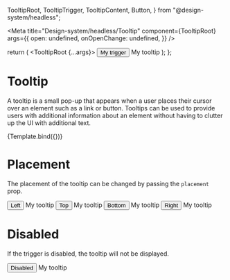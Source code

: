 
  TooltipRoot,
  TooltipTrigger,
  TooltipContent,
  Button,
} from "@design-system/headless";

<Meta
  title="Design-system/headless/Tooltip"
  component={TooltipRoot}
  args={{
    open: undefined,
    onOpenChange: undefined,
  }}
/>

  return (
    <TooltipRoot {...args}>
      <TooltipTrigger>
        <Button>My trigger</Button>
      </TooltipTrigger>
      <TooltipContent>My tooltip</TooltipContent>
    </TooltipRoot>
  );
};

# Tooltip

A tooltip is a small pop-up that appears when a user places their cursor over an element such as a link or button. Tooltips can be used to provide users with additional information about an element without having to clutter up the UI with additional text.

<Canvas>
  <Story name="Tooltip">{Template.bind({})}</Story>
</Canvas>

<ArgsTable story="Tooltip" of={TooltipRoot} />

# Placement

The placement of the tooltip can be changed by passing the `placement` prop.

<Canvas>
  <Story name="Tooltip placement">
    <TooltipRoot placement="left">
      <TooltipTrigger>
        <Button>Left</Button>
      </TooltipTrigger>
      <TooltipContent>My tooltip</TooltipContent>
    </TooltipRoot>
    <TooltipRoot placement="top">
      <TooltipTrigger>
        <Button>Top</Button>
      </TooltipTrigger>
      <TooltipContent>My tooltip</TooltipContent>
    </TooltipRoot>
    <TooltipRoot placement="bottom">
      <TooltipTrigger>
        <Button>Bottom</Button>
      </TooltipTrigger>
      <TooltipContent>My tooltip</TooltipContent>
    </TooltipRoot>
    <TooltipRoot placement="right">
      <TooltipTrigger>
        <Button>Right</Button>
      </TooltipTrigger>
      <TooltipContent>My tooltip</TooltipContent>
    </TooltipRoot>
  </Story>
</Canvas>

# Disabled

If the trigger is disabled, the tooltip will not be displayed.

<Canvas>
  <Story name="Tooltip disabled">
    <TooltipRoot>
      <TooltipTrigger>
        <Button isDisabled>Disabled</Button>
      </TooltipTrigger>
      <TooltipContent disabled>My tooltip</TooltipContent>
    </TooltipRoot>
  </Story>
</Canvas>
